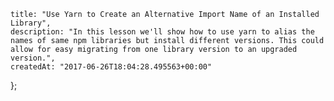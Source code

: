     title: "Use Yarn to Create an Alternative Import Name of an Installed Library",
    description: "In this lesson we'll show how to use yarn to alias the names of same npm libraries but install different versions. This could allow for easy migrating from one library version to an upgraded version.",
    createdAt: "2017-06-26T18:04:28.495563+00:00"
};


    
